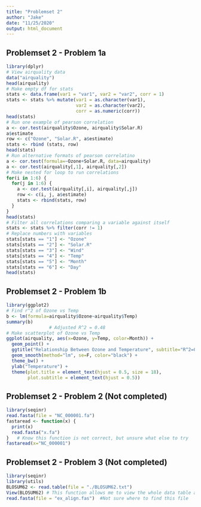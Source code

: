 ```yaml
---
title: "Problemset 2"
author: "Jake"
date: "11/25/2020"
output: html_document
---
```


## Problemset 2 - Problem 1a
```r
library(dplyr)
# View airquality data
data("airquality")
head(airquality)
# Make empty df for stats
stats <- data.frame(var1 = "var1", var2 = "var2", corr = 1)
stats <- stats %>% mutate(var1 = as.character(var1),
                          var2 = as.character(var2),
                          corr = as.numeric(corr))
head(stats)
# Run one example of pearson correlation
a <- cor.test(airquality$Ozone, airquality$Solar.R)
a$estimate
row <- c("Ozone", "Solar.R", a$estimate)
stats <- rbind (stats, row)
head(stats)
# Run alternative formats of pearson correlatino
a <- cor.test(formula=~Ozone+Solar.R, data=airquality)
a <- cor.test(airquality[,1], airquality[,2])
# Make nested for loop to run correlations
for(i in 1:6) {
  for(j in 1:6) {
    a <- cor.test(airquality[,i], airquality[,j])
    row <- c(i, j, a$estimate)
    stats <- rbind(stats, row)
  }
}
head(stats)
# Filter all correlations comparing a variable against itself
stats <- stats %>% filter(corr != 1)
# Replace numbers with variables
stats[stats == "1"] <- "Ozone"
stats[stats == "2"] <- "Solar.R"
stats[stats == "3"] <- "Wind"
stats[stats == "4"] <- "Temp"
stats[stats == "5"] <- "Month"
stats[stats == "6"] <- "Day"
head(stats)
```

## Problemset 2 - Problem 1b
```r
library(ggplot2)
# Find r^2 of Ozone vs Temp
b <- lm(formula=airquality$Ozone~airquality$Temp)
summary(b)
                # Adjusted R^2 = 0.48
# Make scatterplot of Ozone vs Temp
ggplot(airquality, aes(x=Ozone, y=Temp, color=Month)) +
  geom_point() +
  ggtitle("Relationship Between Ozone and Temperature", subtitle="R^2=0.48") +
  geom_smooth(method="lm", se=F, color="black") +
  theme_bw() +
  ylab("Temperature") +
  theme(plot.title = element_text(hjust = 0.5, size = 18),
        plot.subtitle = element_text(hjust = 0.5))
```

## Problemset 2 - Problem 2 (Not completed)
```r
library(seqinr)
read.fasta(file = "NC_000001.fa")
fastaread <- function(x) {
  print(x)
  read.fasta("x.fa")
}   # Know this function is not correct, but unsure what else to try
fastaread(x="NC_000001")
```

## Problemset 2 - Problem 3 (Not completed)
```r
library(seqinr)
library(utils)
BLOSUM62 <- read.table(file = "./BLOSUM62.txt")
View(BLOSUM62) # This function allows me to view the whole data table and generate a BLOSUM score between any two amino acids
read.fasta(file = "ex_align.fas")  #Not sure where to find this file
```



